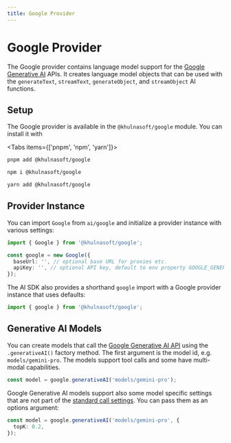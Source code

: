 ```yaml
---
title: Google Provider
---
```



# Google Provider

The Google provider contains language model support for the [Google Generative AI](https://ai.google/discover/generativeai/) APIs.
It creates language model objects that can be used with the `generateText`, `streamText`, `generateObject`, and `streamObject` AI functions.

## Setup

The Google provider is available in the `@khulnasoft/google` module. You can install it with

<Tabs items={['pnpm', 'npm', 'yarn']}>
  <Tab>

```bash
pnpm add @khulnasoft/google
```

   </Tab>
  <Tab>
  
```bash 
npm i @khulnasoft/google
```
  
  </Tab>
  <Tab>
  
```bash 
yarn add @khulnasoft/google 
```
  
  </Tab>
</Tabs>

## Provider Instance

You can import `Google` from `ai/google` and initialize a provider instance with various settings:

```ts
import { Google } from '@khulnasoft/google';

const google = new Google({
  baseUrl: '', // optional base URL for proxies etc.
  apiKey: '', // optional API key, default to env property GOOGLE_GENERATIVE_AI_API_KEY
});
```

The AI SDK also provides a shorthand `google` import with a Google provider instance that uses defaults:

```ts
import { google } from '@khulnasoft/google';
```

## Generative AI Models

You can create models that call the [Google Generative AI API](https://ai.google.dev/api/rest) using the `.generativeAI()` factory method.
The first argument is the model id, e.g. `models/gemini-pro`.
The models support tool calls and some have multi-modal capabilities.

```ts
const model = google.generativeAI('models/gemini-pro');
```

Google Generative AI models support also some model specific settings that are not part of the [standard call settings](/docs/ai-core/settings).
You can pass them as an options argument:

```ts
const model = google.generativeAI('models/gemini-pro', {
  topK: 0.2,
});
```

